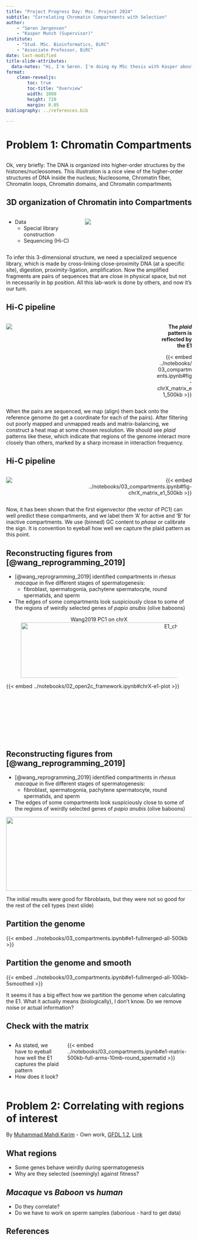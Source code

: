 ```yaml
---
title: "Project Progress Day: Msc. Project 2024"
subtitle: "Correlating Chromatin Compartments with Selection"
author: 
    - "Søren Jørgensen" 
    - "Kasper Munch (Supervisor)"
institute: 
    - "Stud. MSc. Bioinformatics, BiRC"
    - "Associate Professor, BiRC"
date: last-modified
title-slide-attributes: 
  data-notes: "Hi, I'm Søren. I'm doing my MSc thesis with Kasper about Chromatin Structures and Selection."
format: 
    clean-revealjs:
        toc: true
        toc-title: "Overview"
        width: 1080
        height: 720
        margin: 0.05
bibliography: ../references.bib

---
```



# Problem 1: Chromatin Compartments {background-image="images/chromatin-intro.jpg" background-opacity=0.2}

## {background-image="images/chromatin-intro.jpg" }

::: {.notes}
Ok, very briefly: The DNA is organized into higher-order structures by the histones/nucleosomes. This illustration is a nice view of the higher-order structures of DNA inside the nucleus; Nucleosome, Chromatin fiber, Chromatin loops, Chromatin domains, and Chromatin compartments
:::

## 3D organization of Chromatin into Compartments 

:::: {.columns}

::: {.column width="40%"}
- Data
    - Special library construction
    - Sequencing (Hi-C)
:::

::: {.column width="60%"}
![](images/hic-intro.jpg)
:::

::::

::: {.notes}
To infer this 3-dimensional structure, we need a specialized sequence library, which is made by cross-linking close-proximity DNA (at a specific site), digestion, proximity-ligation, amplification.
Now the amplified fragments are pairs of sequences that are close in physical space, but not in necessarily in bp position. All this lab-work is done by others, and now it's our turn.
:::

## Hi-C pipeline {auto-animate=true}

:::: {.columns}
::: {.column width="80%"}
![](images/HiCschematic.png)
:::

::: {.column style="width: 20%; text-align: right; margin-left: auto;"}
**The *plaid* pattern is reflected by the E1**

::: {.data-id='boxright'}
{{< embed ../notebooks/03_compartments.ipynb#fig-chrX_matrix_e1_500kb >}}
:::
:::
::::

::: {.notes}
When the pairs are sequenced, we map (align) them back onto the reference genome (to get a coordinate for each of the pairs). After filtering out poorly mapped and unmapped reads and matrix-balancing, we construct a heat map at some chosen resolution. We should see *plaid* patterns like these, which indicate that regions of the genome interact more closely than others, marked by a sharp increase in interaction frequency.
:::

## Hi-C pipeline {auto-animate=true}

:::: {.columns}
::: {.column width="38%"}
![](images/HiCschematic.png)
:::

::: {.column style="width: 62%; text-align: right; margin-left: auto;"}
::: {.data-id='boxright'}
{{< embed ../notebooks/03_compartments.ipynb#fig-chrX_matrix_e1_500kb >}}
:::
:::
::::

::: {.notes}
Now, it has been shown that the first eigenvector (the vector of PC1) can well predict these compartments, and we label them 'A' for active and 'B' for inactive compartments. We use (binned) GC content to *phase* or calibrate the sign. It is convention to eyeball how well we capture the plaid pattern as this point. 
:::

## Reconstructing figures from [@wang_reprogramming_2019]

::: {.incremental}
- [@wang_reprogramming_2019] identified compartments in *rhesus macaque* in five different stages of spermatogenesis: 
    - fibroblast, spermatogonia, pachytene spermatocyte, round spermatids, and sperm
- The edges of some compartments look suspiciously close to some of the regions of weirdly selected genes of *papio anubis* (olive baboons)
:::

::: {data-id='box1' .fragment .fade-in}
::: {style="top-margin: 0px; margin-left:auto; margin-right:auto;"}
<figure>
    <center>
    <figcaption>Wang2019 PC1 on chrX</figcaption>
    <img src="../figures/E1_chrX_fib_wang.png" alt="E1_chrX_fib_wang" style="height: 150px; width: 880px;"/>
    </center>
</figure>

:::

::: {style="top-margin: 0px; margin-left:auto; margin-right:auto; height: 150px;"}
{{< embed ../notebooks/02_open2c_framework.ipynb#chrX-e1-plot >}}
:::
:::


## Reconstructing figures from [@wang_reprogramming_2019] 

- [@wang_reprogramming_2019] identified compartments in *rhesus macaque* in five different stages of spermatogenesis: 
    - fibroblast, spermatogonia, pachytene spermatocyte, round spermatids, and sperm
- The edges of some compartments look suspiciously close to some of the regions of weirdly selected genes of *papio anubis* (olive baboons)

::: {data-id='box1'}
::: {.r-stretch}
![](images/overlay-smoothed.png){style="height:200px; width:1200px"}
:::
:::

::: {.notes}
The initial results were good for fibroblasts, but they were not so good for the rest of the cell types (next slide)
:::



## Partition the genome

{{< embed ../notebooks/03_compartments.ipynb#e1-fullmerged-all-500kb >}} 

## Partition the genome and smooth

{{< embed ../notebooks/03_compartments.ipynb#e1-fullmerged-all-100kb-5smoothed >}}

::: {.notes}
It seems it has a big effect how we partition the genome when calculating the E1. What it actually means (biologically), I don't know. Do we remove noise or actual information? 
:::

## Check with the matrix {.nostretch}

:::: {.columns}

::: {.column width="30%" .fragment}
- As stated, we have to eyeball how well the E1 captures the plaid pattern
- How does it look?
:::

::: {.column width="70%" .fragment}
{{< embed ../notebooks/03_compartments.ipynb#e1-matrix-500kb-full-arms-10mb-round_spermatid >}}
:::

::::


# Problem 2: Correlating with regions of interest {background-image="https://upload.wikimedia.org/wikipedia/commons/3/35/Olive_baboon_Ngorongoro.jpg" background-opacity=0.3}

::: footer
By <a href="https://en.wikipedia.org/wiki/User:Muhammad_Mahdi_Karim" class="extiw" title="w:User:Muhammad Mahdi Karim">Muhammad Mahdi Karim</a> - <span class="int-own-work" lang="en">Own work</span>, <a href="http://www.gnu.org/licenses/old-licenses/fdl-1.2.html" title="GNU Free Documentation License 1.2">GFDL 1.2</a>, <a href="https://commons.wikimedia.org/w/index.php?curid=11193550">Link</a>
:::

## What regions

::: {.incremental}
- Some genes behave weirdly during spermatogenesis
- Why are they selected (seemingly) against fitness? 
:::

## *Macaque* vs *Baboon*  vs *human* 

::: {.incremental}
- Do they correlate? 
- Do we have to work on sperm samples (laborious - hard to get data) 
:::

## References
